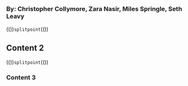 
<Title>

The SoundSoothe System: Surround Silence

</Title>

### By: Christopher Collymore, Zara Nasir, Miles Springle, Seth Leavy


(())```splitpoint```(())

## Content 2


(())```splitpoint```(())
### Content 3
